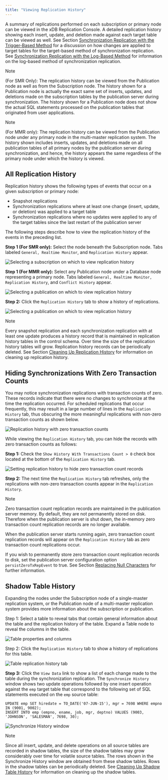 ```yaml
---
title: "Viewing Replication History"
---
```


<div id="view_replication_history" class="registered_link"></div>


A summary of replications performed on each subscription or primary node can be viewed in the xDB Replication Console. A detailed replication history showing each insert, update, and deletion made against each target table can be viewed as well. See Section [Synchronization Replication with the Trigger-Based Method](../02_overview/02_replication_concepts_and_definitions/#sync_replication_trigger_based) for a discussion on how changes are applied to target tables for the target-based method of synchronization replication. See [Synchronization Replication with the Log-Based Method](../02_overview/02_replication_concepts_and_definitions/10_sync_replication_log_based/#sync_replication_log_based) for information on the log-based method of synchronization replication.

<div class="note">

<div class="title">

Note

</div>

(For SMR Only): The replication history can be viewed from the Publication node as well as from the Subscription node. The history shown for a Publication node is actually the exact same set of inserts, updates, and deletions made on the subscription tables by the publication server during synchronization. The history shown for a Publication node does not show the actual SQL statements processed on the publication tables that originated from user applications.

</div>

<div class="note">

<div class="title">

Note

</div>

(For MMR only): The replication history can be viewed from the Publication node under any primary node in the multi-master replication system. The history shown includes inserts, updates, and deletions made on all publication tables of all primary nodes by the publication server during synchronization, and hence, the history appears the same regardless of the primary node under which the history is viewed.

</div>

## All Replication History

Replication history shows the following types of events that occur on a given subscription or primary node:

-   Snapshot replications
-   Synchronization replications where at least one change (insert, update, or deletion) was applied to a target table
-   Synchronization replications where no updates were applied to any of the target tables since the last restart of the publication server

The following steps describe how to view the replication history of the events in the preceding list.

**Step 1 (For SMR only):** Select the node beneath the Subscription node. Tabs labeled `General, Realtime Monitor`, and `Replication History` appear.

![Selecting a subscription on which to view replication history](/../images/image215.png)

**Step 1 (For MMR only):** Select any Publication node under a Database node representing a primary node. Tabs labeled `General, Realtime Monitor, Replication History`, and `Conflict History` appear.

![Selecting a publication on which to view replication history](/../images/image216.png)

**Step 2:** Click the `Replication History` tab to show a history of replications.

![Selecting a publication on which to view replication history](/../images/image217.png)

<div class="note">

<div class="title">

Note

</div>

Every snapshot replication and each synchronization replication with at least one update produces a history record that is maintained in replication history tables in the control schema. Over time the size of the replication history tables will grow. Replication history records can be periodically deleted. See Section [Cleaning Up Replication History](../07_common_operations/#clean_up_replication_history) for information on cleaning up replication history.

</div>

## Hiding Synchronizations With Zero Transaction Counts

You may notice synchronization replications with transaction counts of zero. These records indicate that there were no changes to synchronize at the time the replication occurred. For scheduled replications that occur frequently, this may result in a large number of lines in the `Replication History` tab, thus obscuring the more meaningful replications with non-zero transaction counts as shown below.

![Replication history with zero transaction counts](/../images/image218.png)

While viewing the `Replication History` tab, you can hide the records with zero transaction counts as follows:

**Step 1:** Check the `Show History With Transactions Count > 0` check box located at the bottom of the `Replication History` tab.

![Setting replication history to hide zero transaction count records](/../images/image219.png)

**Step 2:** The next time the `Replication History` tab refreshes, only the replications with non-zero transaction counts appear in the `Replication History`.

<div class="note">

<div class="title">

Note

</div>

Zero transaction count replication records are maintained in the publication server memory. By default, they are not permanently stored on disk. Therefore when the publication server is shut down, the in-memory zero transaction count replication records are no longer available.

</div>

When the publication server starts running again, zero transaction count replication records will appear on the `Replication History` tab as zero transaction count replications occur.

If you wish to permanently store zero transaction count replication records to disk, set the publication server configuration option `persistZeroTxRepEvent` to true. See Section [Replacing Null Characters](../10_appendix/04_miscellaneous_xdb_processing_topics/01_publications_and_subscriptions_server_conf_options/#replacing_null_characters) for further information.

<div id="shadow_table_history" class="registered_link"></div>

## Shadow Table History

Expanding the nodes under the Subscription node of a single-master replication system, or the Publication node of a multi-master replication system provides more information about the subscription or publication.

Step 1: Select a table to reveal tabs that contain general information about the table and the replication history of the table. Expand a Table node to reveal the columns in the table.

![Table properties and columns](/../images/image220.png)

Step 2: Click the `Replication History` tab to show a history of replications for this table.

![Table replication history tab](/../images/image221.png)

**Step 3:** Click the `View Data` link to show a list of each change made to the table during the synchronization replication. The `Synchronize History` window shows two update operations followed by one insert operation against the `emp` target table that correspond to the following set of SQL statements executed on the `emp` source table:

``` text
UPDATE emp SET hiredate = TO_DATE('07-JUN-15'), mgr = 7698 WHERE empno IN (9001, 9002);
INSERT INTO emp (empno, ename, job, mgr, deptno) VALUES (9003, 'JOHNSON', 'SALESMAN', 7698, 30);
```

![Synchronize History window](/../images/image222.png)

<div class="note">

<div class="title">

Note

</div>

Since all insert, update, and delete operations on all source tables are recorded in shadow tables, the size of the shadow tables may grow considerably over time for volatile source tables. The rows shown in the Synchronize History window are obtained from these shadow tables. Rows in the shadow tables can be periodically deleted. See [Cleaning Up Shadow Table History](../08_xdb_cli/03_xdb_cli_commands/#clean_shadow_table_history) for information on cleaning up the shadow tables.

</div>
